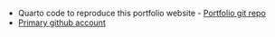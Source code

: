 -   Quarto code to reproduce this portfolio website - [Portfolio git repo](https://github.com/Nipun-Shrestha/Profile_page){target="_blank"}
-   [Primary github account](https://github.com/Nipun-Shrestha){target="_blank"}

